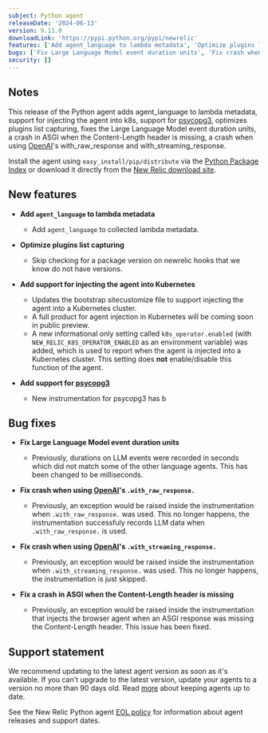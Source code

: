 ```yaml
---
subject: Python agent
releaseDate: '2024-06-13'
version: 9.11.0
downloadLink: 'https://pypi.python.org/pypi/newrelic'
features: ['Add agent_language to lambda metadata', 'Optimize plugins list capturing', 'Add support for injecting the agent into Kubernetes', 'Add support for psycopg3']
bugs: ['Fix Large Language Model event duration units', 'Fix crash when using OpenAI's with_raw_response', 'Fix crash when using OpenAI's with_streaming_response', 'Fix a crash in ASGI when the Content-Length header is missing']
security: []
---
```


## Notes

This release of the Python agent adds agent_language to lambda metadata, support for injecting the agent into k8s, support for [psycopg3](https://pypi.org/project/psycopg/), optimizes plugins list capturing, fixes the Large Language Model event duration units, a crash in ASGI when the Content-Length header is missing, a crash when using [OpenAI](https://pypi.org/project/openai)'s with_raw_response and with_streaming_response.

Install the agent using `easy_install/pip/distribute` via the [Python Package Index](https://pypi.python.org/pypi/newrelic) or download it directly from the [New Relic download site](https://download.newrelic.com/python_agent/release).

## New features

* **Add `agent_language` to lambda metadata**

    * Add `agent_language` to collected lambda metadata.

* **Optimize plugins list capturing**

    * Skip checking for a package version on newrelic hooks that we know do not have versions.

* **Add support for injecting the agent into Kubernetes**

    * Updates the bootstrap sitecustomize file to support injecting the agent into a Kubernetes cluster.
    * A full product for agent injection in Kubernetes will be coming soon in public preview.
    * A new informational only setting called `k8s_operator.enabled` (with `NEW_RELIC_K8S_OPERATOR_ENABLED` as an environment variable) was added, which is used to report when the agent is injected into a Kubernetes cluster. This setting does **not** enable/disable this function of the agent.

* **Add support for [psycopg3](https://pypi.org/project/psycopg/)**

    * New instrumentation for psycopg3 has b

## Bug fixes

* **Fix Large Language Model event duration units**

    * Previously, durations on LLM events were recorded in seconds which did not match some of the other language agents. This has been changed to be milliseconds.

* **Fix crash when using [OpenAI](https://pypi.org/project/openai)'s `.with_raw_response.`**

    * Previously, an exception would be raised inside the instrumentation when `.with_raw_response.` was used. This no longer happens, the instrumentation successfuly records LLM data when `.with_raw_response.` is used.

* **Fix crash when using [OpenAI](https://pypi.org/project/openai)'s `.with_streaming_response.`**

    * Previously, an exception would be raised inside the instrumentation when `.with_streaming_response.` was used. This no longer happens, the instrumentation is just skipped.

* **Fix a crash in ASGI when the Content-Length header is missing**

    * Previously, an exception would be raised inside the instrumentation that injects the browser agent when an ASGI response was missing the Content-Length header. This issue has been fixed.

## Support statement

We recommend updating to the latest agent version as soon as it's available. If you can't upgrade to the latest version, update your agents to a version no more than 90 days old. Read [more](/docs/new-relic-solutions/new-relic-one/install-configure/update-new-relic-agent/) about keeping agents up to date.

See the New Relic Python agent [EOL policy](/docs/apm/agents/python-agent/getting-started/python-agent-eol-policy/) for information about agent releases and support dates.
